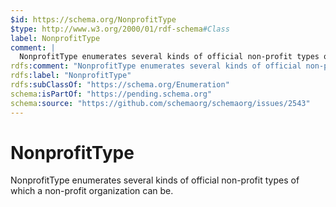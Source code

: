 ```yaml
---
$id: https://schema.org/NonprofitType
$type: http://www.w3.org/2000/01/rdf-schema#Class
label: NonprofitType
comment: |
  NonprofitType enumerates several kinds of official non-profit types of which a non-profit organization can be.
rdfs:comment: "NonprofitType enumerates several kinds of official non-profit types of which a non-profit organization can be."
rdfs:label: "NonprofitType"
rdfs:subClassOf: "https://schema.org/Enumeration"
schema:isPartOf: "https://pending.schema.org"
schema:source: "https://github.com/schemaorg/schemaorg/issues/2543"
---
```


# NonprofitType

NonprofitType enumerates several kinds of official non-profit types of which a non-profit organization can be.

